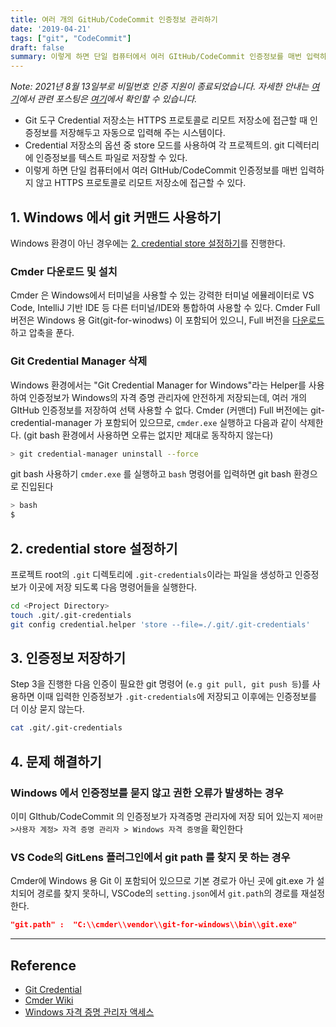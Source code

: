 ```yaml
---
title: 여러 개의 GitHub/CodeCommit 인증정보 관리하기
date: '2019-04-21'
tags: ["git", "CodeCommit"]
draft: false
summary: 이렇게 하면 단일 컴퓨터에서 여러 GItHub/CodeCommit 인증정보를 매번 입력하지 않고 HTTPS 프로토콜로 리모트 저장소에 접근할 수 있다.
---
```


_Note: 2021년 8월 13일부로 비밀번호 인증 지원이 종료되었습니다. 자세한 안내는 [여기](https://github.blog/2020-12-15-token-authentication-requirements-for-git-operations/)에서 관련 포스팅은 [여기](/blog/2021/08/16/how-to-connecting-to-github-with-ssh)에서 확인할 수 있습니다._

* Git 도구 Credential 저장소는 HTTPS 프로토콜로 리모트 저장소에 접근할 때 인증정보를 저장해두고 자동으로 입력해 주는 시스템이다.
* Credential 저장소의 옵션 중 store 모드를 사용하여 각 프로젝트의. git 디렉터리에 인증정보를 텍스트 파일로 저장할 수 있다.
* 이렇게 하면 단일 컴퓨터에서 여러 GItHub/CodeCommit 인증정보를 매번 입력하지 않고 HTTPS 프로토콜로 리모트 저장소에 접근할 수 있다.

## 1. Windows 에서 git 커맨드 사용하기  

Windows 환경이 아닌 경우에는 [2. credential store 설정하기](#2-credential-store-setup)를 진행한다.

### Cmder 다운로드 및 설치

Cmder 은 Windows에서 터미널을 사용할 수 있는 강력한 터미널 에뮬레이터로 VS Code, IntelliJ 기반 IDE 등 다른 터미널/IDE와 통합하여 사용할 수 있다. Cmder Full 버전은 Windows 용 Git(git-for-winodws) 이 포함되어 있으니, Full 버전을 [다운로드](https://cmder.net/) 하고 압축을 푼다.
### Git Credential Manager 삭제  

Windows 환경에서는 "Git Credential Manager for Windows"라는 Helper를 사용하여 인증정보가 Windows의 자격 증명 관리자에 안전하게 저장되는데, 여러 개의 GItHub 인증정보를 저장하여 선택 사용할 수 없다.  Cmder (커맨더) Full 버전에는 git-credential-manager 가 포함되어 있으므로, `cmder.exe` 실행하고 다음과 같이 삭제한다. (git bash 환경에서 사용하면 오류는 없지만 제대로 동작하지 않는다)

```bash
> git credential-manager uninstall --force
```

git bash 사용하기
`cmder.exe` 를 실행하고 `bash` 명령어를 입력하면 git bash 환경으로 진입된다

```bash
> bash
$ 
```

<h2 id="2-credential-store-setup">2. credential store 설정하기</h2>

프로젝트 root의 `.git` 디렉토리에 `.git-credentials`이라는 파일을 생성하고 인증정보가 이곳에 저장 되도록 다음 명령어들을 실행한다.

```bash
cd <Project Directory> 
touch .git/.git-credentials
git config credential.helper 'store --file=./.git/.git-credentials' 
```

## 3. 인증정보 저장하기  

Step 3을 진행한 다음 인증이 필요한 git 명령어 (`e.g git pull, git push 등`)를 사용하면 이때 입력한 인증정보가 `.git-credentials`에 저장되고 이후에는 인증정보를 더 이상 묻지 않는다.

```bash
cat .git/.git-credentials
```

## 4. 문제 해결하기

### Windows 에서 인증정보를 묻지 않고 권한 오류가 발생하는 경우

이미 GIthub/CodeCommit 의 인증정보가 자격증명 관리자에 저장 되어 있는지 `제어판>사용자 계정> 자격 증명 관리자 > Windows 자격 증명`을 확인한다

### VS Code의 GitLens 플러그인에서 git path 를 찾지 못 하는 경우

Cmder에 Windows 용 Git 이 포함되어 있으므로 기본 경로가 아닌 곳에 git.exe 가 설치되어 경로를 찾지 못하니, VSCode의  `setting.json`에서 `git.path`의 경로를 재설정한다.

```json
"git.path" :  "C:\\cmder\\vendor\\git-for-windows\\bin\\git.exe"
```

--------------------------------------------------------------

## Reference

* [Git Credential](https://git-scm.com/book/ko/v2/Git-도구-Credential-저장소)
* [Cmder Wiki](https://github.com/cmderdev/cmder/wiki)
* [Windows 자격 증명 관리자 액세스](https://support.microsoft.com/ko-kr/help/4026814/windows-accessing-credential-manager)
